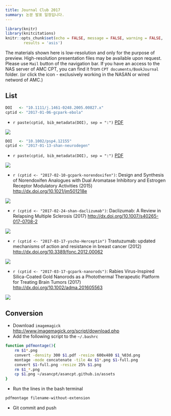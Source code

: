 ```yaml
---
title: Journal Club 2017
summary: 논문 발표 일정입니다.
---
```


```r
library(knitr)
library(knitcitations)
knitr::opts_chunk$set(echo = FALSE, message = FALSE, warning = FALSE,
        results = 'asis')
```

The materials shown here is low-resolution and only for the purpose of preview. 
High-resolution presentation files may be available upon request. Please use `Mail` button of the navigation bar.
If you have an access to the NAS server of AMC CPT, you can find it from `CPT documents/BookJournal` folder. (or click the <i class="fa fa-file-pdf-o"></i> icon - exclusively working in the NASAN or wired netword of AMC.)

## List

```r
DOI   <- "10.1111/j.1461-0248.2005.00827.x"
cptid <- "2017-01-06-gcpark-ebola"
```

- `r paste(cptid, bib_metadata(DOI), sep = ":")` [<i class="fa fa-file-pdf-o"></i>PDF](`r paste0("ftp://172.21.61.202/cpt%20documents/BookJournal/2017/Journal/", cptid, "/", cptid, ".pdf")`)

![](/assets/`r paste0(cptid, ".png")`)

```r
DOI   <- "10.1002/psp4.12155"
cptid <- "2017-01-13-shan-neurodegen"
```

- `r paste(cptid, bib_metadata(DOI), sep = ":")` [<i class="fa fa-file-pdf-o"></i>PDF](`r paste0("ftp://172.21.61.202/cpt%20documents/BookJournal/2017/Journal/", cptid, "/", cptid, ".pdf")`)

![](/assets/`r paste0(cptid, ".png")`)

- `r (cptid <- "2017-02-10-gcpark-norendoxifen")`: Design and Synthesis of Norendoxifen Analogues with Dual Aromatase Inhibitory and Estrogen Receptor Modulatory Activities (2015) <http://dx.doi.org/10.1021/jm501218e>
[<i class="fa fa-file-pdf-o"></i>](`r paste0("ftp://172.21.61.202/cpt%20documents/BookJournal/2017/Journal/", cptid, "/", cptid, ".pdf")`)

![](/assets/`r paste0(cptid, ".png")`)

- `r (cptid <- "2017-02-24-shan-daclizumab")`: Daclizumab: A Review in Relapsing Multiple Sclerosis (2017) <http://dx.doi.org/10.1007/s40265-017-0708-2>
[<i class="fa fa-file-pdf-o"></i>](`r paste0("ftp://172.21.61.202/cpt%20documents/BookJournal/2017/Journal/", cptid, "/", cptid, ".pdf")`)

![](/assets/`r paste0(cptid, ".png")`)

- `r (cptid <- "2017-03-17-yscho-Herceptin")` Trastuzumab: updated mechanisms of action and resistance in breast cancer (2012) <http://dx.doi.org/10.3389/fonc.2012.00062>
[<i class="fa fa-file-pdf-o"></i>](`r paste0("ftp://172.21.61.202/cpt%20documents/BookJournal/2017/Journal/", cptid, "/", cptid, ".pdf")`)

![](/assets/`r paste0(cptid, ".png")`)

- `r (cptid <- "2017-03-17-gcpark-nanorods")`: Rabies Virus-Inspired Silica-Coated Gold Nanorods as a Photothermal Therapeutic Platform for Treating Brain Tumors (2017) <http://dx.doi.org/10.1002/adma.201605563>
[<i class="fa fa-file-pdf-o"></i>](`r paste0("ftp://172.21.61.202/cpt%20documents/BookJournal/2017/Journal/", cptid, "/", cptid, ".pdf")`)

![](/assets/`r paste0(cptid, ".png")`)

## Conversion

- Download `imagemagick` <http://www.imagemagick.org/script/download.php>
- Add the following script to the `~/.bashrc`

```bash
function pdfmontage(){
    rm $1*.png
    convert -density 300 $1.pdf -resize 600x480 $1_%03d.png
    montage -mode concatenate -tile 4x $1*.png $1-full.png
    convert $1-full.png -resize 25% $1.png
    rm $1_*.png
    cp $1.png ~/asancpt/asancpt.github.io/assets
}
```

- Run the lines in the bash terminal

```bash
pdfmontage filename-without-extension
```

- Git commit and push
